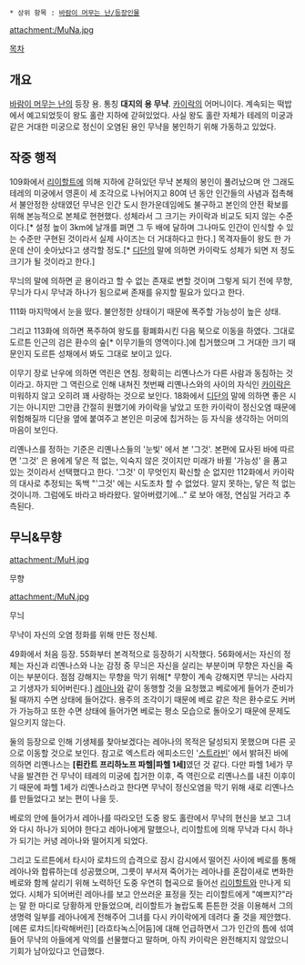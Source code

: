  * 상위 항목 : [[바람이 머무는 난/등장인물]]

attachment:/MuNa.jpg

[[목차]]

== 개요 ==
[[바람이 머무는 난]]의 등장 용. 통칭 '''대지의 용 무냑'''. [[카이락]]의 어머니이다. 계속되는 떡밥에서 예고되었듯이 왕도 홀란 지하에 갇혀있었다. 사실 왕도 홀란 자체가 테레의 미궁과 같은 거대한 미궁으로 정신이 오염된 용인 무냑을 봉인하기 위해 가동하고 있었다.

== 작중 행적 ==
109화에서 [[리이할트 프리하노프 칸타레|리이할트]]에 의해 지하에 갇혀있던 무냑 본체의 봉인이 풀려났으며 안 그래도 테레의 미궁에서 영혼이 세 조각으로 나뉘어지고 80여 년 동안 인간들의 사념과 접촉해서 불안정한 상태였던 무냑은 인간 도시 한가운데임에도 불구하고 본인의 안전 확보를 위해 본능적으로 본체로 현현했다. 성체라서 그 크기는 카이락과 비교도 되지 않는 수준이다.[* 설정 높이 3km에 날개를 펴면 그 두 배에 달하며 그나마도 인간이 인식할 수 있는 수준만 구현된 것이라서 실제 사이즈는 더 거대하다고 한다.] 목격자들이 왕도 한 가운데 산이 솟아났다고 생각할 정도.[* [[디단]]의 말에 의하면 카이락도 성체가 되면 저 정도 크기가 될 것이라고 한다.]

무늬의 말에 의하면 곧 용이라고 할 수 없는 존재로 변할 것이며 그렇게 되기 전에 무향, 무늬가 다시 무냑과 하나가 됨으로써 존재를 유지할 필요가 있다고 한다.

111화 마지막에서 눈을 떴다. 불안정한 상태이기 때문에 폭주할 가능성이 높은 상태.

그리고 113화에 의하면 폭주하여 왕도를 황폐화시킨 다음 북으로 이동을 하였다. 그대로 도르튼 인근의 검은 환수의 숲[* 이무기들의 영역이다.]에 칩거했으며 그 거대한 크기 때문인지 도르튼 성채에서 봐도 그대로 보이고 있다.

이무기 장로 난우에 의하면 역린은 연침. 정확히는 리옌나스가 다른 사람과 동침하는 것이라고. 하지만 그 역린으로 인해 내쳐진 첫번째 리옌나스와의 사이의 자식인 [[카이락]]은 미워하지 않고 오히려 꽤 사랑하는 것으로 보인다. 18화에서 [[디단]]의 말에 의하면 좋은 시기는 아니지만 그만큼 간절히 원했기에 카이락을 낳았고 또한 카이락이 정신오염 때문에 위험해질까 디단을 옆에 붙여주고 본인은 미궁에 칩거하는 등 자식을 생각하는 어미의 마음이 보인다.

리옌나스를 정하는 기준은 리옌나스들의 '눈빛' 에서 본 '그것'. 본편에 묘사된 바에 따르면 '그것' 은 용에게 닿은 적 없는, 익숙지 않은 것이지만 미래가 바뀔 '가능성' 을 품고 있는 것이라서 선택했다고 한다. '그것' 이 무엇인지 확신할 순 없지만 112화에서 카이락의 대사로 추정되는 독백 "'그것' 에는 시도조차 할 수 없었다. 알지 못하는, 닿은 적 없는 것이니까. 그럼에도 바라고 바라왔다. 알아버렸기에..." 로 보아 애정, 연심일 거라고 추측된다.

== 무늬&무향 ==
attachment:/MuH.jpg

무향

attachment:/MuN.jpg

무늬

무냑이 자신의 오염 정화를 위해 만든 정신체.

49화에서 처음 등장. 55화부터 본격적으로 등장하기 시작했다. 56화에서는 자신의 정체는 자신과 리옌나스와 나눈 감정 중 무늬은 자신을 살리는 부분이며 무향은 자신을 죽이는 부분이다. 점점 강해지는 무향을 막기 위해[* 무향이 계속 강해지면 무늬는 사라지고 기생자가 되어버린다.] [[레아나 포르테|레아나]]와 같이 동행할 것을 요청했고 베로에게 들어가 준비가 될 때까지 수면 상태에 들어갔다. 용주의 조각이기 때문에 베로 같은 작은 환수로도 커버가 가능하고 또한 수면 상태에 들어가면 베로는 평소 모습으로 돌아오기 때문에 문제도 일으키지 않는다.

둘의 등장으로 인해 기생체를 찾아보겠다는 레아나의 목적은 달성되지 못했으며 다른 곳으로 이동할 것으로 보인다. 참고로 엑스트라 에피소드인 '[[웨스트 스트라빈|스트라빈]]' 에서 밝혀진 바에 의하면 리옌나스는 '''[뢴칸트 프리하노프 파헬|파헬 1세]'''였던 것 같다. 다만 파헬 1세가 무냑을 발견한 건 무냑이 테레의 미궁에 칩거한 이후, 즉 역린으로 리옌나스를 내친 이후이기 때문에 파헬 1세가 리옌나스라고 한다면 무냑이 정신오염을 막기 위해 새로 리옌나스를 만들었다고 보는 편이 나을 듯.

베로의 안에 들어가서 레아나를 따라오던 도중 왕도 홀란에서 무냑의 현신을 보고 그녀와 다시 하나가 되어야 한다고 레아나에게 말했으나, 리이할트에 의해 무냑과 다시 하나가 되기는 커녕 레아나와 떨어지게 되었다.

그리고 도르튼에서 타시아 로챠드의 습격으로 잠시 감시에서 떨어진 사이에 베로를 통해 레아나와 합류하는데 성공했으며, 그릇이 부서져 죽어가는 레아나를 혼잡이새로 변화한 베로와 함께 살리기 위해 노력하던 도중 우연히 협곡으로 들어선 [[리이할트]]와 만나게 되었다. 시체가 되어버린 레아나를 보고 안쓰러운 표정을 짓는 리이할트에게 "예쁘지?"라는 말 한 마디로 당황하게 만들었으며, 리이할트가 놀랍도록 튼튼한 것을 이용해서 그의 생명력 일부를 레아나에게 전해주어 그녀를 다시 카이락에게 데려다 줄 것을 제안했다. [에른 로챠드|타락해버린] [라흐타녹스|어둠]에 대해 언급하면서 그가 인간의 틈에 섞여들어 무냑의 아들에게 악의를 선물했다고 말하며, 아직 카이락은 완전해지지 않았으니 기회가 남아있다고 언급했다. 
